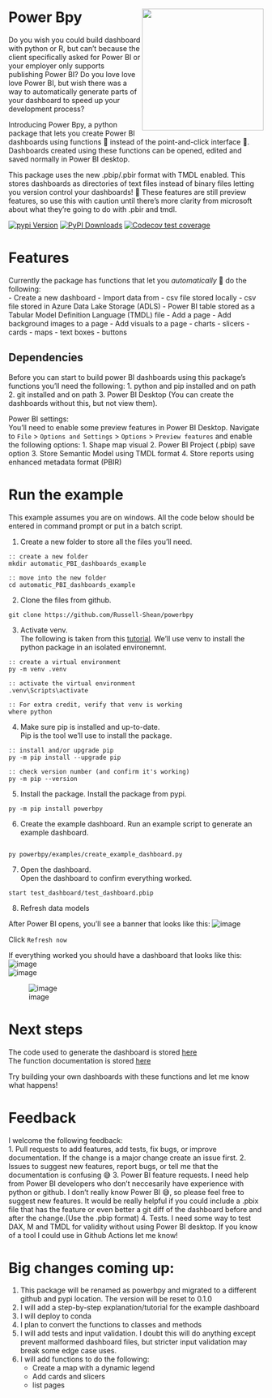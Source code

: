 # Power Bpy <a href="https://powerbpy.readthedocs.io/en/latest/powerbpy.html"><img src="https://github.com/user-attachments/assets/e372239d-5c28-4ed1-acf6-fb96a03b8a1a" align="right" height="240" /></a>  
Do you wish you could build dashboard with python or R, but can't because the client specifically asked for Power BI or your employer only supports publishing Power BI? Do you love love love Power BI, but wish there was a way to automatically generate parts of your dashboard to speed up your development process?      


Introducing Power Bpy, a python package that lets you create Power BI dashboards using functions 💪 instead of the point-and-click interface 🥹. Dashboards created using these functions can be opened, edited and saved normally in Power BI desktop.       

This package uses the new .pbip/.pbir format with TMDL enabled. This stores dashboards as directories of text files instead of binary files letting you version control your dashboards! 🥳 These features are still preview features, so use this with caution until there's more clarity from microsoft about what they're going to do with .pbir and tmdl.       

[![pypi Version](https://img.shields.io/pypi/v/powerbpy.svg?style=flat-square&logo=pypi&logoColor=white)](https://pypi.org/project/powerbpy/)
[![PyPI Downloads](https://static.pepy.tech/badge/powerbpy)](https://pepy.tech/projects/powerbpy)
[![Codecov test coverage](https://codecov.io/gh/Russell-Shean/powerbpy/branch/master/graph/badge.svg)](https://app.codecov.io/gh/Russell-Shean/powerbpy?branch=master)

           
# Features      
Currently the package has functions that let you *automatically* 🥳 do the following:     
- Create a new dashboard
- Import data from
  - csv file stored locally 
  - csv file stored in Azure Data Lake Storage (ADLS)
  - Power BI table stored as a Tabular Model Definition Language (TMDL) file
- Add a page
- Add background images to a page
- Add visuals to a page
  - charts
  - slicers
  - cards
  - maps
  - text boxes
  - buttons

## Dependencies    
Before you can start to build power BI dashboards using this package's functions you'll need the following: 
1. python and pip installed and on path
2. git installed and on path
3. Power BI Desktop (You can create the dashboards without this, but not view them).

Power BI settings:      
You'll need to enable some preview features in Power BI Desktop. Navigate to `File` > `Options and Settings` > `Options` > `Preview features` and enable the following options:
1. Shape map visual
2. Power BI Project (.pbip) save option
3. Store Semantic Model using TMDL format
4. Store reports using enhanced metadata format (PBIR)


# Run the example
This example assumes you are on windows. All the code below should be entered in command prompt or put in a batch script.      

1. Create a new folder to store all the files you'll need.    
```batchfile
:: create a new folder
mkdir automatic_PBI_dashboards_example

:: move into the new folder
cd automatic_PBI_dashboards_example
```
2. Clone the files from github.    
```batchfile
git clone https://github.com/Russell-Shean/powerbpy
```
3. Activate venv.    
The following is taken from this <a href="https://packaging.python.org/en/latest/guides/installing-using-pip-and-virtual-environments/">tutorial</a>. We'll use venv to install the python package in an isolated environemnt.   
```batchfile
:: create a virtual environment
py -m venv .venv

:: activate the virtual environment
.venv\Scripts\activate

:: For extra credit, verify that venv is working
where python

```

4. Make sure pip is installed and up-to-date.    
Pip is the tool we'll use to install the package.  
```batchfile
:: install and/or upgrade pip
py -m pip install --upgrade pip

:: check version number (and confirm it's working)
py -m pip --version

```   
   
5. Install the package.
Install the package from pypi.     
```batchfile
py -m pip install powerbpy

```     

6. Create the example dashboard.
Run an example script to generate an example dashboard.
```batchfile

py powerbpy/examples/create_example_dashboard.py

```     
    
7. Open the dashboard.      
Open the dashboard to confirm everything worked. 
```
start test_dashboard/test_dashboard.pbip
```

8. Refresh data models

After Power BI opens, you'll see a banner that looks like this:
![image](https://github.com/user-attachments/assets/e71b04b0-7402-4544-9fda-ff9d898df614)      

Click `Refresh now`      

If everything worked you should have a dashboard that looks like this:     
![image](https://github.com/user-attachments/assets/70cb3771-410d-44c0-850a-dfb5d13949f2)     
![image](https://github.com/user-attachments/assets/1dd0c4ee-469d-40b2-ab20-ef3da3fcdb66)        

![image](https://github.com/user-attachments/assets/3bdab36e-5fdc-47fc-9ddf-64a69e3fbd21)       

# Next steps
The code used to generate the dashboard is stored <a href= "https://github.com/Russell-Shean/powerbpy/blob/main/examples/create_example_dashboard.py">here</a>      
The function documentation is stored <a href="https://powerbpy.readthedocs.io/en/latest/powerbpy.html">here</a>       

Try building your own dashboards with these functions and let me know what happens!   

# Feedback    
I welcome the following feedback:    
1. Pull requests to add features, add tests, fix bugs, or improve documentation. If the change is a major change create an issue first.
2. Issues to suggest new features, report bugs, or tell me that the documentation is confusing 😅
3. Power BI feature requests. I need help from Power BI developers who don't neccesarily have experience with python or github. I don't really know Power BI 😅, so please feel free to suggest new features. It would be really helpful if you could include a .pbix file that has the feature or even better a git diff of the dashboard before and after the change.(Use the .pbip format)
4. Tests. I need some way to test DAX, M and TMDL for validity without using Power BI desktop. If you know of a tool I could use in Github Actions let me know! 

# Big changes coming up:    
1. This package will be renamed as powerbpy and migrated to a different github and pypi location. The version will be reset to 0.1.0
2. I will add a step-by-step explanation/tutorial for the example dashboard
3. I will deploy to conda
4. I plan to convert the functions to classes and methods
5. I will add tests and input validation. I doubt this will do anything except prevent malformed dashboard files, but stricter input validation may break some edge case uses. 
6. I will add functions to do the following:
   - Create a map with a dynamic legend
   - Add cards and slicers
   - list pages




